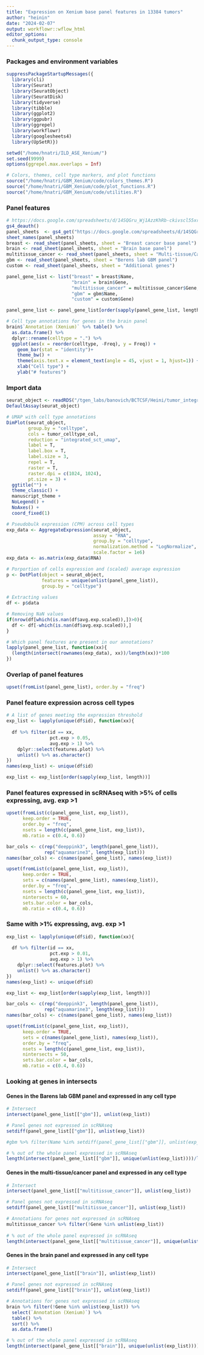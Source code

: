 ```yaml
---
title: "Expression on Xenium base panel features in 13384 tumors"
author: "heinin"
date: "2024-02-07"
output: workflowr::wflow_html
editor_options:
  chunk_output_type: console
---
```


### Packages and environment variables

```r

suppressPackageStartupMessages({
  library(cli)
  library(Seurat)
  library(SeuratObject)
  library(SeuratDisk)
  library(tidyverse)
  library(tibble)
  library(ggplot2)
  library(ggpubr)
  library(ggrepel)
  library(workflowr)
  library(googlesheets4)
  library(UpSetR)})

setwd("/home/hnatri/ILD_ASE_Xenium/")
set.seed(9999)
options(ggrepel.max.overlaps = Inf)

# Colors, themes, cell type markers, and plot functions
source("/home/hnatri/GBM_Xenium/code/colors_themes.R")
source("/home/hnatri/GBM_Xenium/code/plot_functions.R")
source("/home/hnatri/GBM_Xenium/code/utilities.R")

```

### Panel features

```r

# https://docs.google.com/spreadsheets/d/14SQGru_Wj1AzzKhRb-ckivscl55xrr5Jw1hyjQim6zs/edit?usp=sharing
gs4_deauth()
panel_sheets  <- gs4_get("https://docs.google.com/spreadsheets/d/14SQGru_Wj1AzzKhRb-ckivscl55xrr5Jw1hyjQim6zs/edit?usp=sharing")
sheet_names(panel_sheets)
breast <- read_sheet(panel_sheets, sheet = "Breast cancer base panel")
brain <- read_sheet(panel_sheets, sheet = "Brain base panel")
multitissue_cancer <- read_sheet(panel_sheets, sheet = "Multi-tissue/Cancer base panel")
gbm <- read_sheet(panel_sheets, sheet = "Berens lab GBM panel")
custom <- read_sheet(panel_sheets, sheet = "Additional genes")

panel_gene_list <- list("breast" = breast$Name,
                        "brain" = brain$Gene,
                        "multitissue_cancer" = multitissue_cancer$Gene,
                        "gbm" = gbm$Name,
                        "custom" = custom$Gene)

panel_gene_list <- panel_gene_list[order(sapply(panel_gene_list, length))]

# Cell type annotations for genes in the brain panel
brain$`Annotation (Xenium)` %>% table() %>%
  as.data.frame() %>% 
  dplyr::rename(celltype = ".") %>%
  ggplot(aes(x = reorder(celltype, -Freq), y = Freq)) +
    geom_bar(stat = "identity")+
    theme_bw() +
    theme(axis.text.x = element_text(angle = 45, vjust = 1, hjust=1)) +
    xlab("Cell type") +
    ylab("# features")

```

### Import data

```r

seurat_object <- readRDS("/tgen_labs/banovich/BCTCSF/Heini/tumor_integrated_UPN109pre_noUPN208_soupX_snn_metadata_no4_7.rds")
DefaultAssay(seurat_object)

# UMAP with cell type annotations
DimPlot(seurat_object,
        group.by = "celltype",
        cols = tumor_celltype_col,
        reduction = "integrated_sct_umap",
        label = T,
        label.box = T,
        label.size = 3,
        repel = T,
        raster = T,
        raster.dpi = c(1024, 1024),
        pt.size = 3) +
  ggtitle("") +
  theme_classic() +
  manuscript_theme + 
  NoLegend() +
  NoAxes() +
  coord_fixed(1)

# Pseudobulk expression (CPM) across cell types
exp_data <- AggregateExpression(seurat_object,
                                assay = "RNA",
                                group.by = "celltype",
                                normalization.method = "LogNormalize",
                                scale.factor = 1e6)
exp_data <- as.matrix(exp_data$RNA)

# Porportion of cells expression and (scaled) average expression
p <- DotPlot(object = seurat_object,
             features = unique(unlist(panel_gene_list)),
             group.by = "celltype")
  
# Extracting values
df <- p$data

# Removing NaN values
if(nrow(df[which(is.nan(df$avg.exp.scaled)),])>0){
  df <- df[-which(is.nan(df$avg.exp.scaled)),]
}

# Which panel features are present in our annotations?
lapply(panel_gene_list, function(xx){
  (length(intersect(rownames(exp_data), xx))/length(xx))*100
})

```

### Overlap of panel features

```r

upset(fromList(panel_gene_list), order.by = "freq")

```

### Panel feature expression across cell types

```r

# A list of genes meeting the expression threshold
exp_list <- lapply(unique(df$id), function(xx){
  
  df %>% filter(id == xx,
                pct.exp > 0.05,
                avg.exp > 1) %>%
    dplyr::select(features.plot) %>%
    unlist() %>% as.character()
})
names(exp_list) <- unique(df$id)

exp_list <- exp_list[order(sapply(exp_list, length))]

```

### Panel features expressed in scRNAseq with >5% of cells expressing, avg. exp >1

```r

upset(fromList(c(panel_gene_list, exp_list)),
      keep.order = TRUE,
      order.by = "freq",
      nsets = length(c(panel_gene_list, exp_list)),
      mb.ratio = c(0.4, 0.6))

bar_cols <- c(rep("deeppink3", length(panel_gene_list)),
              rep("aquamarine3", length(exp_list)))
names(bar_cols) <- c(names(panel_gene_list), names(exp_list))

upset(fromList(c(panel_gene_list, exp_list)),
      keep.order = TRUE,
      sets = c(names(panel_gene_list), names(exp_list)),
      order.by = "freq",
      nsets = length(c(panel_gene_list, exp_list)),
      nintersects = 60,
      sets.bar.color = bar_cols,
      mb.ratio = c(0.4, 0.6))

```

### Same with >1% expressing, avg. exp >1

```r

exp_list <- lapply(unique(df$id), function(xx){
  
  df %>% filter(id == xx,
                pct.exp > 0.01,
                avg.exp > 1) %>%
    dplyr::select(features.plot) %>%
    unlist() %>% as.character()
})
names(exp_list) <- unique(df$id)

exp_list <- exp_list[order(sapply(exp_list, length))]

```


```r

bar_cols <- c(rep("deeppink3", length(panel_gene_list)),
              rep("aquamarine3", length(exp_list)))
names(bar_cols) <- c(names(panel_gene_list), names(exp_list))

upset(fromList(c(panel_gene_list, exp_list)),
      keep.order = TRUE,
      sets = c(names(panel_gene_list), names(exp_list)),
      order.by = "freq",
      nsets = length(c(panel_gene_list, exp_list)),
      nintersects = 50,
      sets.bar.color = bar_cols,
      mb.ratio = c(0.4, 0.6))

```

### Looking at genes in intersects

#### Genes in the Barens lab GBM panel and expressed in any cell type

```r
# Intersect
intersect(panel_gene_list[["gbm"]], unlist(exp_list))

# Panel genes not expressed in scRNAseq
setdiff(panel_gene_list[["gbm"]], unlist(exp_list))

#gbm %>% filter(Name %in% setdiff(panel_gene_list[["gbm"]], unlist(exp_list)))

# % out of the whole panel expressed in scRNAseq
length(intersect(panel_gene_list[["gbm"]], unique(unlist(exp_list))))/length(panel_gene_list[["gbm"]])*100

```

#### Genes in the multi-tissue/cancer panel and expressed in any cell type

```r
# Intersect
intersect(panel_gene_list[["multitissue_cancer"]], unlist(exp_list))

# Panel genes not expressed in scRNAseq
setdiff(panel_gene_list[["multitissue_cancer"]], unlist(exp_list))

# Annotations for genes not expressed in scRNAseq
multitissue_cancer %>% filter(!Gene %in% unlist(exp_list))
  
# % out of the whole panel expressed in scRNAseq
length(intersect(panel_gene_list[["multitissue_cancer"]], unique(unlist(exp_list))))/length(panel_gene_list[["multitissue_cancer"]])*100

```

#### Genes in the brain panel and expressed in any cell type

```r
# Intersect
intersect(panel_gene_list[["brain"]], unlist(exp_list))

# Panel genes not expressed in scRNAseq
setdiff(panel_gene_list[["brain"]], unlist(exp_list))

# Annotations for genes not expressed in scRNAseq
brain %>% filter(!Gene %in% unlist(exp_list)) %>%
  select(`Annotation (Xenium)`) %>%
  table() %>%
  sort() %>%
  as.data.frame()

# % out of the whole panel expressed in scRNAseq
length(intersect(panel_gene_list[["brain"]], unique(unlist(exp_list))))/length(panel_gene_list[["brain"]])*100

```
